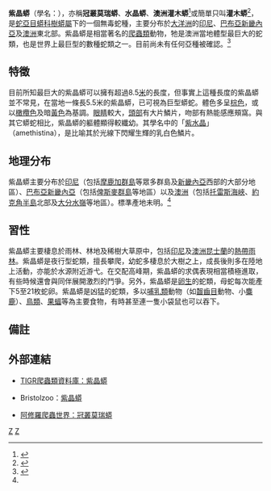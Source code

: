 {{Speciesbox
| taxon = Morelia amethistina
| image = Amethystine Python.jpg
| binomial_authority = Schneider，1801
| synonyms = * ''Boa'' ''Amethistina'' - Schneider，1801
* ''Python amethystinus'' - Daudin，1803
* [''Constrictor''] ''amethystina'' - Wagler，1830
* ''Boa amethystina'' - Wagler，1830
* ''Python amethystinus'' - Schlegel，1837
* ''Boa Python'' ''amethystinus'' - Schlegel，1837
* ''Liasis amethystinus'' - Gray，1842
* ''Liasis amethystinus'' - A.M.C. Duméril & Bibron
* ''Liasis'' (''Simalia'') ''amethystinus'' - Gray，1849
* ''Aspidopython Jakati'' - Meyer，1874
* ''Liasis amethystinus'' - Peters & Doria，1878
* ''Liasis duceboracensis'' - Günther，1879
* ''Hypaspistes dipsadides'' - Ogilby，1891
* ''Python amethystinus'' - Boulenger，1893
* ''Liasis clarki'' - Barbour，1914
* ''Liasis amethistinus'' ''amethistinus'' - Stull，1933
* ''Liasis amethistinus kinghorni'' - Stull，1933
* ''Liasis amethistinus'' - Brongersma，1953
* ''Liasis amethystinus kinghorni'' - Kinghorn，1956
* ''Liasis amethystinus amethystinus'' - Kinghorn，1956
* ''Liasis amethistinus'' - Stimson，1969
* ''Python amethistinus'' - McDowell，1975
* ''Morelia amethistina'' - Cogger, Cameron & Cogger，1983
* ''Australiasis amethistinus'' - Wells & Wellington，1984
* ''Australiasis kinghorni'' - Wells & Wellington，1984
* ''Morelia amethistina'' - Underwood & Stimson，1990
* ''Morelia'' ''amethistina'' - Kluge，1993
* ''Morelia amethystina'' - Barker & Barker，1994
* ''Morelia amethistina amethistina'' - O'Shae，1996
* ''Morelia amethistina kinghorni'' - O'Shae，1996<ref name="McD99">McDiarmid RW、Campbell JA、Touré T：《Snake Species of the World: A Taxonomic and Geographic Reference, vol. 1》頁511，Herpetologists' League，1999年。ISBN 1-893777-00-6</ref>}}

'''紫晶蟒'''（學名：''{{lang|la|Morelia amethistina}}''），亦稱'''冠叢莫瑞蟒'''、'''水晶蟒'''、'''澳洲灌木蟒'''<ref>{{cite web |url=http://digimuse.nmns.edu.tw/Default.aspx?ObjectId=0b00000181c736a3&Domin=z&tabid=319&Field=r1&ContentType=Exhibit&FieldName=&Language=CHI|title=澳洲灌木蟒 |work=爬蟲學習資源}}</ref>或簡單只叫'''灌木蟒'''<ref name="singtao">{{cite news |url=http://www.singtao.ca/toronto/3997507/2019-02-15/post-%e6%be%b3%e6%b4%b24%e7%b1%b3%e9%95%b7%e5%b7%a8%e8%9f%92%e5%87%ba%e6%b2%92-%e9%af%a8%e5%90%9e%e6%95%b4%e9%9a%bb%e8%a2%8b%e9%bc%a0/?variant=zh-hk |title=澳洲4米長巨蟒出沒 鯨吞整隻袋鼠 |newspaper=[[星島日報|星島日報]]加東版 |date=2019-02-15 |access-date=2019-02-16 |language=zh-hant |archive-url=https://web.archive.org/web/20190216153338/http://www.singtao.ca/toronto/3997507/2019-02-15/post-%e6%be%b3%e6%b4%b24%e7%b1%b3%e9%95%b7%e5%b7%a8%e8%9f%92%e5%87%ba%e6%b2%92-%e9%af%a8%e5%90%9e%e6%95%b4%e9%9a%bb%e8%a2%8b%e9%bc%a0/?variant=zh-hk |archive-date=2019-02-16 |dead-url=yes }}</ref>，是[[蛇亞目|蛇亞目]][[蟒科|蟒科]][[樹蟒屬|樹蟒屬]]下的一個無毒蛇種，主要分布於[[大洋洲|大洋洲]]的[[印尼|印尼]]、[[巴布亞新畿內亞|巴布亞新畿內亞]]及[[澳洲|澳洲]]東北部。紫晶蟒是相當著名的[[爬蟲類|爬蟲類]]動物，牠是澳洲當地體型最巨大的蛇類，也是世界上最巨型的數種蛇類之一。目前尚未有任何亞種被確認。<ref name="ITIS">{{ITIS|ID=634775|taxon=''Morelia amethistina''|year=2007|date=18 September}}</ref>

== 特徵 ==
目前所知最巨大的紫晶蟒可以擁有超過8.5[[米_(單位)|米]]的長度，但事實上這種長度的紫晶蟒並不常見，在當地一條長5.5米的紫晶蟒，已可視為巨型蟒蛇。體色多呈[[棕色|棕色]]，或以[[橄欖色|橄欖色]]及暗[[黃色|黃色]]為基調。[[眼睛|眼睛]]較大，[[頭部|頭部]]有大片鱗片，吻部有熱能感應頰窩。與其它蟒蛇相比，紫晶蟒的軀體顯得較纖幼。其學名中的「[[紫水晶|紫水晶]]」（amethistina），是比喻其於光線下閃耀生輝的乳白色鱗片。

== 地理分布 ==
紫晶蟒主要分布於[[印尼|印尼]]（包括[[摩鹿加群島|摩鹿加群島]]等眾多群島及[[新畿內亞|新畿內亞]]西部的大部分地區）、[[巴布亞新畿內亞|巴布亞新畿內亞]]（包括[[俾斯麥群島|俾斯麥群島]]等地區）以及[[澳洲|澳洲]]（包括[[托雷斯海峽|托雷斯海峽]]、[[約克角半島|約克角半島]]北部及[[大分水嶺|大分水嶺]]等地區）。標準產地未明。<ref name="McD99"/>

== 習性 ==
紫晶蟒主要棲息於雨林、林地及稀樹大草原中，包括[[印尼|印尼]]及[[澳洲|澳洲]][[昆士蘭|昆士蘭]]的[[熱帶雨林|熱帶雨林]]。紫晶蟒是夜行型蛇類，擅長攀爬，幼蛇多棲息於大樹之上，成長後則多在陸地上活動，亦能於水源附近游弋。在交配高峰期，紫晶蟒的求偶表現相當積極進取，有些時候還會與同伴展開激烈的鬥爭。另外，紫晶蟒是[[卵生|卵生]]的蛇類，母蛇每次能產下5至21枚蛇卵。紫晶蟒是凶猛的蛇類，多以[[哺乳類|哺乳類]]動物（如[[齧齒目|齧齒目]]動物、小[[麋鹿|麋鹿]]）、[[鳥類|鳥類]]、[[果蝠|果蝠]]等為主要食物，有時甚至連一隻小袋鼠也可以吞下{{r|singtao}}。

== 備註 ==
{{Reflist}}

== 外部連結 ==
*{{en}}[http://reptile-database.reptarium.cz/species.php?genus=Morelia&species=amethistina TIGR爬蟲類資料庫：紫晶蟒]
*{{en}}Bristolzoo：[https://web.archive.org/web/20070404165306/http://www.bristolzoo.org.uk/learning/animals/reptiles/python 紫晶蟒]
*[https://web.archive.org/web/20080510070035/http://reptile.helzone.com/reptile/modules/magazine/article.php?articleid=71 阿修羅爬蟲世界：冠叢莫瑞蟒]

{{Taxonbar}}
[[Category:树蟒属|Z]]
[[Category:1801年描述的动物|Z]]
